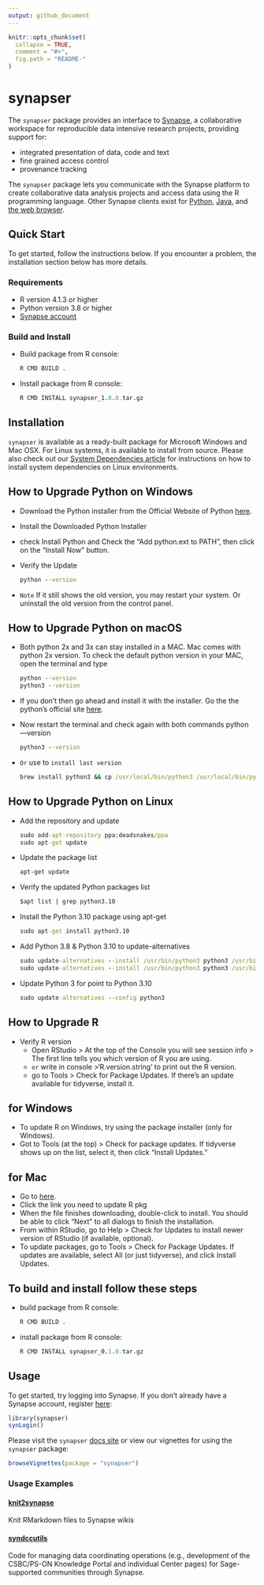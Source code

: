 ```yaml
---
output: github_document
---
```



```r
knitr::opts_chunk$set(
  collapse = TRUE,
  comment = "#>",
  fig.path = "README-"
)
```

# synapser

The `synapser` package provides an interface to
[Synapse](http://www.synapse.org), a collaborative workspace for
reproducible data intensive research projects, providing support for:

* integrated presentation of data, code and text
* fine grained access control
* provenance tracking

The `synapser` package lets you communicate with the Synapse platform to
create collaborative data analysis projects and access data using the R
programming language. Other Synapse clients exist for
[Python](https://python-docs.synapse.org/build/html/index.html),
[Java](https://github.com/Sage-Bionetworks/Synapse-Repository-Services/tree/develop),
and [the web browser](https://www.synapse.org).

## Quick Start

To get started, follow the instructions below. If you encounter a problem, the installation section below has more details.

### Requirements

- R version 4.1.3 or higher
- Python version 3.8 or higher
- [Synapse account](https://www.synapse.org/#!RegisterAccount:0)

### Build and Install

- Build package from R console:

  ``` r
  R CMD BUILD .
  ```

- Install package from R console:

  ``` r
  R CMD INSTALL synapser_1.0.0.tar.gz
  ```

## Installation

`synapser` is available as a ready-built package for Microsoft Windows
and Mac OSX. For Linux systems, it is available to install from source.
Please also check out our [System Dependencies
article](https://r-docs.synapse.org/articles/systemDependencies.html) for instructions on how to
install system dependencies on Linux environments.

## How to Upgrade Python on Windows

- Download the Python installer from the Official Website of Python
[here](https://www.python.org/downloads/windows/).
- Install the Downloaded Python Installer
- check Install Python and Check the “Add python.ext to PATH”, then click on the “Install Now” button.
- Verify the Update

  ```cmd
  python --version
  ```

- `Note` If it still shows the old version, you may restart your system. Or uninstall the old version from the control panel.

## How to Upgrade Python on macOS

- Both python 2x and 3x can stay installed in a MAC. Mac comes with python 2x version. To check the default python version in your MAC, open the terminal and type

  ```cmd
  python --version
  python3 --version
  ```

- If you don't then go ahead and install it with the installer. Go the the python's official site
[here](https://www.python.org/downloads/mac-osx/).

- Now restart the terminal and check again with both commands python —version

  ```cmd
  python3 --version
  ```

- `Or` use to `install last version`

  ```cmd
  brew install python3 && cp /usr/local/bin/python3 /usr/local/bin/python
  ```

## How to Upgrade Python on Linux

- Add the repository and update

  ```cmd
  sudo add-apt-repository ppa:deadsnakes/ppa
  sudo apt-get update
  ```

- Update the package list

  ```cmd
  apt-get update
  ```

- Verify the updated Python packages list

    ```cmd
    $apt list | grep python3.10
    ```

- Install the Python 3.10 package using apt-get

    ```cmd
    sudo apt-get install python3.10
    ```

- Add Python 3.8 & Python 3.10 to update-alternatives

  ```cmd
  sudo update-alternatives --install /usr/bin/python3 python3 /usr/bin/python3.8 1
  sudo update-alternatives --install /usr/bin/python3 python3 /usr/bin/python3.10 2
  ```

- Update Python 3 for point to Python 3.10

  ```cmd
  sudo update-alternatives --config python3
  ```

## How to Upgrade R

- Verify R version
  - Open RStudio > At the top of the Console you will see session info > The first line tells you which version of R you are using.
  - `or` write in console >'R.version.string' to print out the R version.
  - go to Tools > Check for Package Updates. If there’s an update available for tidyverse, install it.

## for Windows

- To update R on Windows, try using the package installer (only for Windows).
- Got to Tools (at the top) > Check for package updates. If tidyverse shows up on the list, select it, then click “Install Updates.”

## for Mac

- Go to
[here](https://cloud.r-project.org/bin/macosx/).
- Click the link you need to update R pkg
- When the file finishes downloading, double-click to install. You should be able to click “Next” to all dialogs to finish the installation.
- From within RStudio, go to Help > Check for Updates to install newer version of RStudio (if available, optional).
- To update packages, go to Tools > Check for Package Updates. If updates are available, select All (or just tidyverse), and click Install Updates.

## To build and install follow these steps

- build package from R console:

  ```r
  R CMD BUILD .
  ```

- install package from R console:

  ```r
  R CMD INSTALL synapser_0.1.0.tar.gz
  ```

## Usage

To get started, try logging into Synapse. If you don’t already have a
Synapse account, register [here](https://www.synapse.org/register):

```r
library(synapser)
synLogin()
```

Please visit the `synapser` [docs site](http://sage-bionetworks.github.io/synapser/articles/synapser.html) or view our vignettes for using the `synapser` package:

```r
browseVignettes(package = "synapser")
```

### Usage Examples

#### [knit2synapse](https://github.com/Sage-Bionetworks/knit2synapse)

Knit RMarkdown files to Synapse wikis

#### [syndccutils](https://github.com/Sage-Bionetworks/syndccutils)

Code for managing data coordinating operations (e.g., development of the CSBC/PS-ON Knowledge Portal and individual Center pages) for Sage-supported communities through Synapse.
